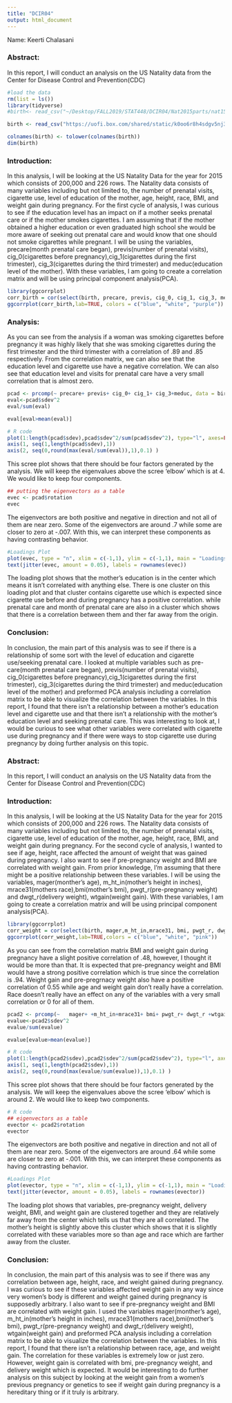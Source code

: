 ```yaml
---
title: "DCIR04"
output: html_document
---
```


Name: Keerti Chalasani


### Abstract:
In this report, I will conduct an analysis on the US Natality data from the Center for Disease Control and Prevention(CDC)


```r
#load the data
rm(list = ls())
library(tidyverse)
#birth<- read_csv("~/Desktop/FALL2019/STAT448/DCIR04/Nat2015parts/nat15p1.csv")

birth <- read_csv("https://uofi.box.com/shared/static/k0oo6r8h4sdgv5nj3fnceuici4eisne2.csv")

colnames(birth) <- tolower(colnames(birth))
dim(birth)
```

### Introduction:
In this analysis, I will be looking at the US Natality Data for the year for 2015 which consists of 200,000 and 226 rows. The Natality data consists of many variables including but not limited to, the number of prenatal visits, cigarette use, level of education of the mother, age, height, race, BMI, and weight gain during pregnancy. For the first cycle of analysis, I was curious to see if the education level has an impact on if a mother seeks prenatal care or if the mother smokes cigarettes. I am assuming that if the mother obtained a higher education or even graduated high school she would be more aware of seeking out prenatal care and would know that one should not smoke cigarettes while pregnant. I will be using the variables, precare(month prenatal care began), previs(number of prenatal visits), cig_0(cigarettes before pregnancy),cig_1(cigarettes during the first trimester), cig_3(cigarettes during the third trimester) and meduc(education level of the mother). With these variables, I am going to create a correlation matrix and will be using principal component analysis(PCA). 


```r
library(ggcorrplot)
corr_birth = cor(select(birth, precare, previs, cig_0, cig_1, cig_3, meduc))
ggcorrplot(corr_birth,lab=TRUE, colors = c("blue", "white", "purple"))
```

### Analysis:
As you can see from the analysis if a woman was smoking cigarettes before pregnancy it was highly likely that she was smoking cigarettes during the first trimester and the third trimester with a correlation of .89 and .85 respectively. From the correlation matrix, we can also see that the education level and cigarette use have a negative correlation. We can also see that education level and visits for prenatal care have a very small correlation that is almost zero. 


```r
pcad <- prcomp(~ precare+ previs+ cig_0+ cig_1+ cig_3+meduc, data = birth, scale = TRUE)
eval<-pcad$sdev^2
eval/sum(eval)
```

```r
eval[eval>mean(eval)]
```

```r
# R code
plot(1:length(pcad$sdev),pcad$sdev^2/sum(pcad$sdev^2), type="l", axes=FALSE,xlab="Number of PCs", ylab="Variance", main="Scree Plot")
axis(1, seq(1,length(pcad$sdev),1))
axis(2, seq(0,round(max(eval/sum(eval)),1),0.1) )
```
This scree plot shows that there should be four factors generated by the analysis. We will keep the eigenvalues above the scree 'elbow' which is at 4. We would like to keep four components.

```r
## putting the eigenvectors as a table
evec <- pcad$rotation
evec
```
The eigenvectors are both positive and negative in direction and not all of them are near zero. Some of the eigenvectors are around .7 while some are closer to zero at -.007. With this, we can interpret these components as having contrasting behavior.


```r
#Loadings Plot
plot(evec, type = "n", xlim = c(-1,1), ylim = c(-1,1), main = "Loadings Plot")
text(jitter(evec, amount = 0.05), labels = rownames(evec))
```
The loading plot shows that the mother's education is in the center which means it isn't correlated with anything else. There is one cluster on this loading plot and that cluster contains cigarette use which is expected since cigarette use before and during pregnancy has a positive correlation. while prenatal care and month of prenatal care are also in a cluster which shows that there is a correlation between them and ther far away from the origin. 


### Conclusion:

In conclusion, the main part of this analysis was to see if there is a relationship of some sort with the level of education and cigarette use/seeking prenatal care. I looked at multiple variables such as pre-care(month prenatal care began), previs(number of prenatal visits), cig_0(cigarettes before pregnancy),cig_1(cigarettes during the first trimester), cig_3(cigarettes during the third trimester) and meduc(education level of the mother) and preformed PCA analysis including a correlation matrix to be able to visualize the correlation between the variables. In this report, I found that there isn't a relationship between a mother's education level and cigarette use and that there isn't a relationship with the mother's education level and seeking prenatal care. This was interesting to look at, I would be curious to see what other variables were correlated with cigarette use during pregnancy and if there were ways to stop cigarette use during pregnancy by doing further analysis on this topic.




### Abstract:
In this report, I will conduct an analysis on the US Natality data from the Center for Disease Control and Prevention(CDC)


### Introduction:
In this analysis, I will be looking at the US Natality Data for the year for 2015 which consists of 200,000 and 226 rows. The Natality data consists of many variables including but not limited to, the number of prenatal visits, cigarette use, level of education of the mother, age, height, race, BMI, and weight gain during pregnancy. For the second cycle of analysis, I wanted to see if age, height, race affected the amount of weight that was gained during pregnancy. I also want to see if pre-pregnancy weight and BMI are correlated with weight gain. From prior knowledge, I'm assuming that there might be a positive relationship between these variables. I will be using the variables, mager(monther's age), m_ht_in(mother's height in inches), mrace31(mothers race),bmi(mother's bmi), pwgt_r(pre-pregnancy weight) and dwgt_r(delivery weight), wtgain(weight gain). With these variables, I am going to create a correlation matrix and will be using principal component analysis(PCA). 

```r
library(ggcorrplot)
corr_weight = cor(select(birth, mager,m_ht_in,mrace31, bmi, pwgt_r, dwgt_r, wtgain))
ggcorrplot(corr_weight,lab=TRUE,colors = c("blue", "white", "pink"))
```
As you can see from the correlation matrix BMI and weight gain during pregnancy have a slight positive correlation of .48, however, I thought it would be more than that. It is expected that pre-pregnancy weight and BMI would have a strong positive correlation which is true since the correlation is .94. Weight gain and pre-pregrnacy weight also have a positive correlation of 0.55 while age and weight gain don't really have a correlation. Race doesn't really have an effect on any of the variables with a very small correlation or 0 for all of them. 



```r
pcad2 <- prcomp(~   mager+ +m_ht_in+mrace31+ bmi+ pwgt_r+ dwgt_r +wtgain, data = birth, scale = TRUE)
evalue<-pcad2$sdev^2
evalue/sum(evalue)
```

```r
evalue[evalue>mean(evalue)]
```

```r
# R code
plot(1:length(pcad2$sdev),pcad2$sdev^2/sum(pcad2$sdev^2), type="l", axes=FALSE,xlab="Number of PCs", ylab="Variance", main="Scree Plot")
axis(1, seq(1,length(pcad2$sdev),1))
axis(2, seq(0,round(max(evalue/sum(evalue)),1),0.1) )
```
This scree plot shows that there should be four factors generated by the analysis. We will keep the eigenvalues above the scree 'elbow' which is around 2. We would like to keep two components. 

```r
# R code
## eigenvectors as a table
evector <- pcad2$rotation
evector
```
The eigenvectors are both positive and negative in direction and not all of them are near zero. Some of the eigenvectors are around .64 while some are closer to zero at -.001. With this, we can interpret these components as having contrasting behavior.

```r
#Loadings Plot
plot(evector, type = "n", xlim = c(-1,1), ylim = c(-1,1), main = "Loadings Plot")
text(jitter(evector, amount = 0.05), labels = rownames(evector))
```
The loading plot shows that variables, pre-pregnancy weight, delivery weight, BMI, and weight gain are clustered together and they are relatively far away from the center which tells us that they are all correlated. The mother's height is slightly above this cluster which shows that it is slightly correlated with these variables more so than age and race which are farther away from the cluster.  


### Conclusion:

In conclusion, the main part of this analysis was to see if there was any correlation between age, height, race, and weight gained during pregnancy. I was curious to see if these variables affected weight gain in any way since very women's body is different and weight gained during pregnancy is supposedly arbitrary.  I also want to see if pre-pregnancy weight and BMI are correlated with weight gain. I used the variables mager(monther's age), m_ht_in(mother's height in inches), mrace31(mothers race),bmi(mother's bmi), pwgt_r(pre-pregnancy weight) and dwgt_r(delivery weight), wtgain(weight gain) and preformed PCA analysis including a correlation matrix to be able to visualize the correlation between the variables. In this report, I found that there isn't a relationship between race, age, and weight gain. The correlation for these variables is extremely low or just zero. However, weight gain is correlated with bmi, pre-pregnancy weight, and delivery weight which is expected. It would be interesting to do further analysis on this subject by looking at the weight gain from a women's previous pregnancy or genetics to see if weight gain during pregnancy is a hereditary thing or if it truly is arbitrary. 



